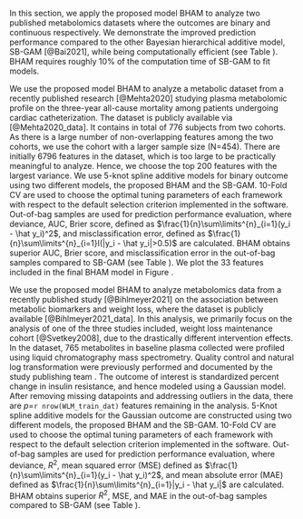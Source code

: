 \section{Metabolomics Data Analysis}
\label{sec:real_data}

In this section, we apply the proposed model BHAM to analyze two published metabolomics datasets where the outcomes are binary and continuous respectively. We demonstrate the improved prediction performance compared to the other Bayesian hierarchical additive model, SB-GAM [@Bai2021], while being computationally efficient (see Table \ref{tab:time_real_data}). BHAM requires roughly 10\% of the computation time of SB-GAM to fit models.

\subsection{Emory Cardiovascular Biobank}
\label{sec:ECB}
We use the proposed model BHAM to analyze a metabolic dataset from a recently published research [@Mehta2020] studying plasma metabolomic profile on the three-year all-cause mortality among patients undergoing cardiac catheterization. The dataset is publicly available via \textit{Dryad} [@Mehta2020_data]. It contains in total of 776 subjects from two cohorts. As there is a large number of non-overlapping features among the two cohorts, we use the cohort with a larger sample size (N=454). There are initially 6796 features in the dataset, which is too large to be practically meaningful to analyze. Hence, we choose the top 200 features with the largest variance. We use 5-knot spline additive models for binary outcome using two different models, the proposed BHAM and the SB-GAM. 10-Fold CV are used to choose the optimal tuning parameters of each framework with respect to the default selection criterion implemented in the software. Out-of-bag samples are used for prediction performance evaluation, where deviance, AUC, Brier score, defined as $\frac{1}{n}\sum\limits^{n}_{i=1}(y_i - \hat y_i)^2$, and misclassification error, defined as $\frac{1}{n}\sum\limits^{n}_{i=1}I(|y_i - \hat y_i|>0.5)$ are calculated. BHAM obtains superior AUC, Brier score, and misclassification error in the out-of-bag samples compared to SB-GAM (see Table \ref{tab:ECB_res}). We plot the 33 features included in the final BHAM model in Figure \ref{fig:ECB_fig}.

\subsection{Weight Loss Maintenance Cohort}
We use the proposed model BHAM to analyze metabolomics data from a recently published study [@Bihlmeyer2021] on the association between metabolic biomarkers and weight loss, where the dataset is publicly available [@Bihlmeyer2021_data]. In this analysis, we primarily focus on the analysis of one of the three studies included, weight loss maintenance cohort [@Svetkey2008], due to the drastically different intervention effects. In the dataset, 765 metabolites in baseline plasma collected were profiled using liquid chromatography mass spectrometry. Quality control and natural log transformation were previously performed and documented by the study publishing team \cite{Bihlmeyer2021}. The outcome of interest is standardized percent change in insulin resistance, and hence modeled using a Gaussian model. After removing missing datapoints and addressing outliers in the data, there are $p$=`r nrow(WLM_train_dat)` features remaining in the analysis. 5-Knot spline additive models for the Gaussian outcome are constructed using two different models, the proposed BHAM and the SB-GAM. 10-Fold CV are used to choose the optimal tuning parameters of each framework with respect to the default selection criterion implemented in the software. Out-of-bag samples are used for prediction performance evaluation, where deviance, $R^2$, mean squared error (MSE) defined as $\frac{1}{n}\sum\limits^{n}_{i=1}(y_i - \hat y_i)^2$, and mean absolute error (MAE) defined as $\frac{1}{n}\sum\limits^{n}_{i=1}|y_i - \hat y_i|$ are calculated. BHAM obtains superior $R^2$, MSE, and MAE in the out-of-bag samples compared to SB-GAM (see Table \ref{tab:WLM_res}).
